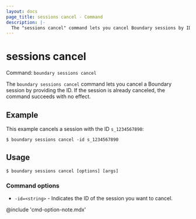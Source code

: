 ```yaml
---
layout: docs
page_title: sessions cancel - Command
description: |-
  The "sessions cancel" command lets you cancel Boundary sessions by ID.
---
```


# sessions cancel

Command: `boundary sessions cancel`

The `boundary sessions cancel` command lets you cancel a Boundary session by providing the ID.
If the session is already canceled, the command succeeds with no effect.

## Example

This example cancels a session with the ID `s_1234567890`:

```shell-session
$ boundary sessions cancel -id s_1234567890
```

## Usage

<CodeBlockConfig hideClipboard>

```shell-session
$ boundary sessions cancel [options] [args]
```

</CodeBlockConfig>

### Command options

- `-id=<string>` - Indicates the ID of the session you want to cancel.

@include 'cmd-option-note.mdx'